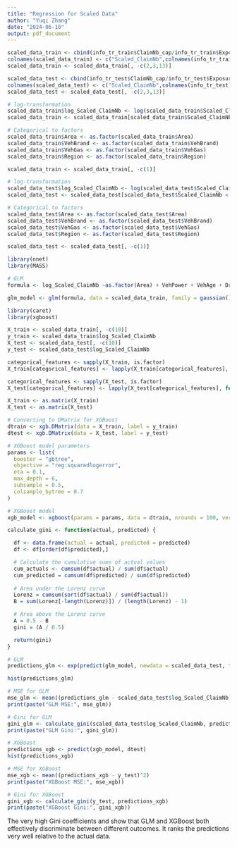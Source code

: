 ```yaml
---
title: "Regression for Scaled Data"
author: "Yuqi Zhang"
date: "2024-06-10"
output: pdf_document
---
```


```r
scaled_data_train <- cbind(info_tr_train$ClaimNb_cap/info_tr_train$Exposure,info_tr_train)
colnames(scaled_data_train) <- c("Scaled_ClaimNb",colnames(info_tr_train))
scaled_data_train <- scaled_data_train[, -c(2,3,13)]

scaled_data_test <- cbind(info_tr_test$ClaimNb_cap/info_tr_test$Exposure,info_tr_test)
colnames(scaled_data_test) <- c("Scaled_ClaimNb",colnames(info_tr_test))
scaled_data_test <- scaled_data_test[, -c(2,3,13)]
```

```r
# log-transformation
scaled_data_train$log_Scaled_ClaimNb <- log(scaled_data_train$Scaled_ClaimNb + 1)
scaled_data_train <- scaled_data_train[scaled_data_train$Scaled_ClaimNb < quantile(scaled_data_train$Scaled_ClaimNb, 0.99),]

# Categorical to factors
scaled_data_train$Area <- as.factor(scaled_data_train$Area)
scaled_data_train$VehBrand <- as.factor(scaled_data_train$VehBrand)
scaled_data_train$VehGas <- as.factor(scaled_data_train$VehGas)
scaled_data_train$Region <- as.factor(scaled_data_train$Region)

scaled_data_train <- scaled_data_train[, -c(1)]

# log-transformation
scaled_data_test$log_Scaled_ClaimNb <- log(scaled_data_test$Scaled_ClaimNb + 1)
scaled_data_test <- scaled_data_test[scaled_data_test$Scaled_ClaimNb < quantile(scaled_data_test$Scaled_ClaimNb, 0.99),]

# Categorical to factors
scaled_data_test$Area <- as.factor(scaled_data_test$Area)
scaled_data_test$VehBrand <- as.factor(scaled_data_test$VehBrand)
scaled_data_test$VehGas <- as.factor(scaled_data_test$VehGas)
scaled_data_test$Region <- as.factor(scaled_data_test$Region)

scaled_data_test <- scaled_data_test[, -c(1)]
```


```r
library(nnet)
library(MASS)

# GLM
formula <- log_Scaled_ClaimNb ~as.factor(Area) + VehPower + VehAge + DrivAge + BonusMalus + as.factor(VehBrand) + as.factor(VehGas) + as.factor(Region) + Density

glm_model <- glm(formula, data = scaled_data_train, family = gaussian())
```



```r
library(caret)
library(xgboost)

X_train <- scaled_data_train[, -c(10)]
y_train <- scaled_data_train$log_Scaled_ClaimNb
X_test <- scaled_data_test[, -c(10)]
y_test <- scaled_data_test$log_Scaled_ClaimNb

categorical_features <- sapply(X_train, is.factor)
X_train[categorical_features] <- lapply(X_train[categorical_features], function(x) as.integer(as.factor(x)))

categorical_features <- sapply(X_test, is.factor)
X_test[categorical_features] <- lapply(X_test[categorical_features], function(x) as.integer(as.factor(x)))

X_train <- as.matrix(X_train)
X_test <- as.matrix(X_test)

# Converting to DMatrix for XGBoost
dtrain <- xgb.DMatrix(data = X_train, label = y_train)
dtest <- xgb.DMatrix(data = X_test, label = y_test)

```

```r
# XGBoost model parameters
params <- list(
  booster = "gbtree",
  objective = "reg:squaredlogerror",
  eta = 0.1,
  max_depth = 6,
  subsample = 0.5,
  colsample_bytree = 0.7
)

# XGBoost model
xgb_model <- xgboost(params = params, data = dtrain, nrounds = 100, verbose = 0)

```


```r
calculate_gini <- function(actual, predicted) {

  df <- data.frame(actual = actual, predicted = predicted)
  df <- df[order(df$predicted),]

  # Calculate the cumulative sums of actual values
  cum_actuals <- cumsum(df$actual) / sum(df$actual)
  cum_predicted = cumsum(df$predicted) / sum(df$predicted)
  
  # Area under the Lorenz curve
  Lorenz = cumsum(sort(df$actual) / sum(df$actual))
  B = sum(Lorenz[-length(Lorenz)]) / (length(Lorenz) - 1)

  # Area above the Lorenz curve
  A = 0.5 - B
  gini = (A / 0.5)

  return(gini)
}

```

```r
# GLM
predictions_glm <- exp(predict(glm_model, newdata = scaled_data_test, type = "response")) - 1

hist(predictions_glm)

# MSE for GLM
mse_glm <- mean((predictions_glm - scaled_data_test$log_Scaled_ClaimNb)^2)
print(paste("GLM MSE:", mse_glm))

# Gini for GLM
gini_glm <- calculate_gini(scaled_data_test$log_Scaled_ClaimNb, predictions_glm)
print(paste("GLM Gini:", gini_glm))

```

```r
# XGBoost
predictions_xgb <- predict(xgb_model, dtest)
hist(predictions_xgb)

# MSE for XGBoost
mse_xgb <- mean((predictions_xgb - y_test)^2)
print(paste("XGBoost MSE:", mse_xgb))

# Gini for XGBoost
gini_xgb <- calculate_gini(y_test, predictions_xgb)
print(paste("XGBoost Gini:", gini_xgb))

```
The very high Gini coefficients and show that GLM and XGBoost both effectively discriminate between different outcomes. It ranks the predictions very well relative to the actual data.



